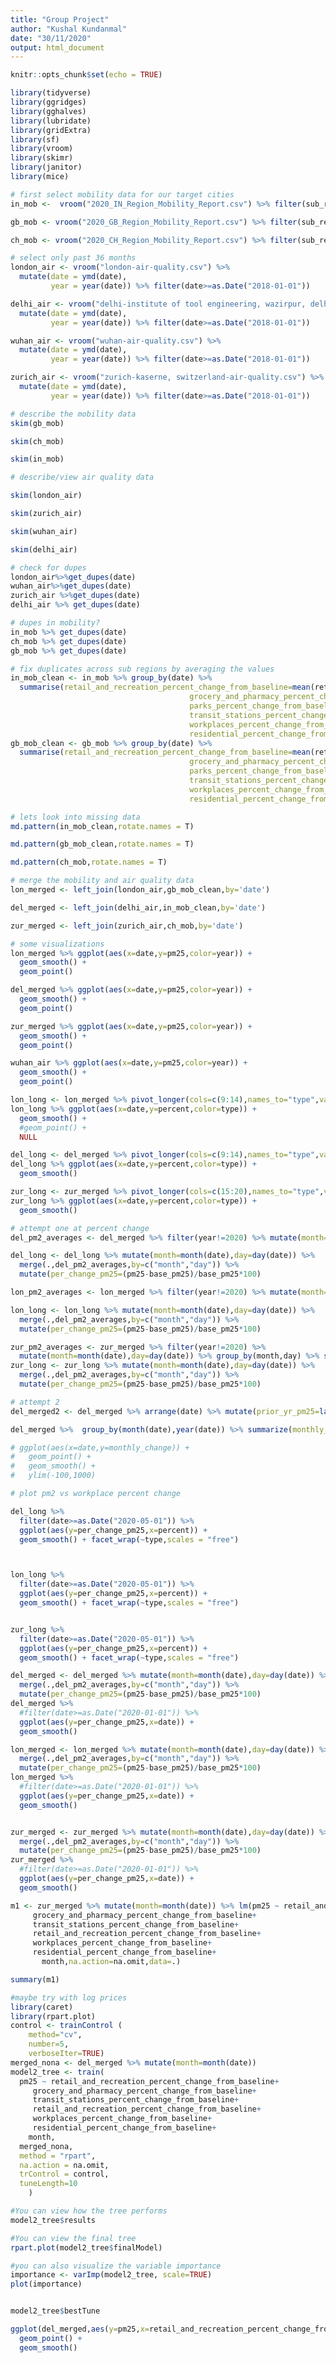 ```yaml
---
title: "Group Project"
author: "Kushal Kundanmal"
date: "30/11/2020"
output: html_document
---
```


```r
knitr::opts_chunk$set(echo = TRUE)
```

```r
library(tidyverse)
library(ggridges)
library(gghalves)
library(lubridate)
library(gridExtra)
library(sf)
library(vroom)
library(skimr)
library(janitor)
library(mice)
```


```r
# first select mobility data for our target cities
in_mob <-  vroom("2020_IN_Region_Mobility_Report.csv") %>% filter(sub_region_1=="Delhi")

gb_mob <- vroom("2020_GB_Region_Mobility_Report.csv") %>% filter(sub_region_1=="Greater London")

ch_mob <- vroom("2020_CH_Region_Mobility_Report.csv") %>% filter(sub_region_1=="Zurich")
```

```r
# select only past 36 months
london_air <- vroom("london-air-quality.csv") %>% 
  mutate(date = ymd(date),
         year = year(date)) %>% filter(date>=as.Date("2018-01-01"))

delhi_air <- vroom("delhi-institute of tool engineering, wazirpur, delhi, delhi, india-air-quality.csv") %>% 
  mutate(date = ymd(date),
         year = year(date)) %>% filter(date>=as.Date("2018-01-01"))

wuhan_air <- vroom("wuhan-air-quality.csv") %>% 
  mutate(date = ymd(date),
         year = year(date)) %>% filter(date>=as.Date("2018-01-01"))

zurich_air <- vroom("zurich-kaserne, switzerland-air-quality.csv") %>% 
  mutate(date = ymd(date),
         year = year(date)) %>% filter(date>=as.Date("2018-01-01"))

```

```r
# describe the mobility data
skim(gb_mob)

skim(ch_mob)

skim(in_mob)
```

```r
# describe/view air quality data

skim(london_air)

skim(zurich_air)

skim(wuhan_air)

skim(delhi_air)

```

```r
# check for dupes
london_air%>%get_dupes(date)
wuhan_air%>%get_dupes(date)
zurich_air %>%get_dupes(date)
delhi_air %>% get_dupes(date)

# dupes in mobility?
in_mob %>% get_dupes(date)
ch_mob %>% get_dupes(date)
gb_mob %>% get_dupes(date)

# fix duplicates across sub regions by averaging the values
in_mob_clean <- in_mob %>% group_by(date) %>% 
  summarise(retail_and_recreation_percent_change_from_baseline=mean(retail_and_recreation_percent_change_from_baseline),
                                        grocery_and_pharmacy_percent_change_from_baseline=mean(grocery_and_pharmacy_percent_change_from_baseline),
                                        parks_percent_change_from_baseline=mean(parks_percent_change_from_baseline),
                                        transit_stations_percent_change_from_baseline=mean(transit_stations_percent_change_from_baseline),
                                        workplaces_percent_change_from_baseline=mean(workplaces_percent_change_from_baseline),
                                        residential_percent_change_from_baseline=mean(residential_percent_change_from_baseline)) %>% ungroup()
gb_mob_clean <- gb_mob %>% group_by(date) %>% 
  summarise(retail_and_recreation_percent_change_from_baseline=mean(retail_and_recreation_percent_change_from_baseline),
                                        grocery_and_pharmacy_percent_change_from_baseline=mean(grocery_and_pharmacy_percent_change_from_baseline),
                                        parks_percent_change_from_baseline=mean(parks_percent_change_from_baseline),
                                        transit_stations_percent_change_from_baseline=mean(transit_stations_percent_change_from_baseline),
                                        workplaces_percent_change_from_baseline=mean(workplaces_percent_change_from_baseline),
                                        residential_percent_change_from_baseline=mean(residential_percent_change_from_baseline)) %>% ungroup()

```
```r
# lets look into missing data
md.pattern(in_mob_clean,rotate.names = T)

md.pattern(gb_mob_clean,rotate.names = T)

md.pattern(ch_mob,rotate.names = T)
```

```r
# merge the mobility and air quality data
lon_merged <- left_join(london_air,gb_mob_clean,by='date')

del_merged <- left_join(delhi_air,in_mob_clean,by='date')

zur_merged <- left_join(zurich_air,ch_mob,by='date')
```


```r
# some visualizations
lon_merged %>% ggplot(aes(x=date,y=pm25,color=year)) +
  geom_smooth() +
  geom_point()

del_merged %>% ggplot(aes(x=date,y=pm25,color=year)) +
  geom_smooth() +
  geom_point()

zur_merged %>% ggplot(aes(x=date,y=pm25,color=year)) +
  geom_smooth() +
  geom_point()

wuhan_air %>% ggplot(aes(x=date,y=pm25,color=year)) +
  geom_smooth() +
  geom_point()

```
```r
lon_long <- lon_merged %>% pivot_longer(cols=c(9:14),names_to="type",values_to="percent") %>% filter(date>=as.Date("2020-02-15"))
lon_long %>% ggplot(aes(x=date,y=percent,color=type)) +
  geom_smooth() +
  #geom_point() +
  NULL

del_long <- del_merged %>% pivot_longer(cols=c(9:14),names_to="type",values_to="percent") %>% filter(date>=as.Date("2020-02-15"))
del_long %>% ggplot(aes(x=date,y=percent,color=type)) +
  geom_smooth()

zur_long <- zur_merged %>% pivot_longer(cols=c(15:20),names_to="type",values_to="percent") %>% filter(date>=as.Date("2020-02-15"))
zur_long %>% ggplot(aes(x=date,y=percent,color=type)) +
  geom_smooth()

```

```r
# attempt one at percent change
del_pm2_averages <- del_merged %>% filter(year!=2020) %>% mutate(month=month(date),day=day(date)) %>% group_by(month,day) %>% summarise(base_pm25=mean(pm25))

del_long <- del_long %>% mutate(month=month(date),day=day(date)) %>%
  merge(.,del_pm2_averages,by=c("month","day")) %>%
  mutate(per_change_pm25=(pm25-base_pm25)/base_pm25*100)

lon_pm2_averages <- lon_merged %>% filter(year!=2020) %>% mutate(month=month(date),day=day(date)) %>% group_by(month,day) %>% summarise(base_pm25=mean(pm25))

lon_long <- lon_long %>% mutate(month=month(date),day=day(date)) %>%
  merge(.,del_pm2_averages,by=c("month","day")) %>%
  mutate(per_change_pm25=(pm25-base_pm25)/base_pm25*100)

zur_pm2_averages <- zur_merged %>% filter(year!=2020) %>%
  mutate(month=month(date),day=day(date)) %>% group_by(month,day) %>% summarise(base_pm25=mean(pm25))
zur_long <- zur_long %>% mutate(month=month(date),day=day(date)) %>%
  merge(.,del_pm2_averages,by=c("month","day")) %>%
  mutate(per_change_pm25=(pm25-base_pm25)/base_pm25*100)

```


```r
# attempt 2
del_merged2 <- del_merged %>% arrange(date) %>% mutate(prior_yr_pm25=lag(pm25,365),change_pm25=(pm25-prior_yr_pm25)/prior_yr_pm25*100)

del_merged %>%  group_by(month(date),year(date)) %>% summarize(monthly_change=mean(change_pm25)) 

# ggplot(aes(x=date,y=monthly_change)) +
#   geom_point() +
#   geom_smooth() +
#   ylim(-100,1000)

```



```r
# plot pm2 vs workplace percent change

del_long %>% 
  filter(date>=as.Date("2020-05-01")) %>% 
  ggplot(aes(y=per_change_pm25,x=percent)) +
  geom_smooth() + facet_wrap(~type,scales = "free")



lon_long %>% 
  filter(date>=as.Date("2020-05-01")) %>% 
  ggplot(aes(y=per_change_pm25,x=percent)) +
  geom_smooth() + facet_wrap(~type,scales = "free")


zur_long %>% 
  filter(date>=as.Date("2020-05-01")) %>% 
  ggplot(aes(y=per_change_pm25,x=percent)) +
  geom_smooth() + facet_wrap(~type,scales = "free")


```

```r
del_merged <- del_merged %>% mutate(month=month(date),day=day(date)) %>%
  merge(.,del_pm2_averages,by=c("month","day")) %>%
  mutate(per_change_pm25=(pm25-base_pm25)/base_pm25*100)
del_merged %>% 
  #filter(date>=as.Date("2020-01-01")) %>%
  ggplot(aes(y=per_change_pm25,x=date)) +
  geom_smooth()

lon_merged <- lon_merged %>% mutate(month=month(date),day=day(date)) %>%
  merge(.,del_pm2_averages,by=c("month","day")) %>%
  mutate(per_change_pm25=(pm25-base_pm25)/base_pm25*100)
lon_merged %>% 
  #filter(date>=as.Date("2020-01-01")) %>%
  ggplot(aes(y=per_change_pm25,x=date)) +
  geom_smooth()


zur_merged <- zur_merged %>% mutate(month=month(date),day=day(date)) %>%
  merge(.,del_pm2_averages,by=c("month","day")) %>%
  mutate(per_change_pm25=(pm25-base_pm25)/base_pm25*100)
zur_merged %>% 
  #filter(date>=as.Date("2020-01-01")) %>%
  ggplot(aes(y=per_change_pm25,x=date)) +
  geom_smooth()
```
```r
m1 <- zur_merged %>% mutate(month=month(date)) %>% lm(pm25 ~ retail_and_recreation_percent_change_from_baseline+
     grocery_and_pharmacy_percent_change_from_baseline+
     transit_stations_percent_change_from_baseline+
     retail_and_recreation_percent_change_from_baseline+
     workplaces_percent_change_from_baseline+
     residential_percent_change_from_baseline+
       month,na.action=na.omit,data=.)

summary(m1)
```

```r
#maybe try with log prices
library(caret)
library(rpart.plot)
control <- trainControl (
    method="cv",
    number=5,
    verboseIter=TRUE)
merged_nona <- del_merged %>% mutate(month=month(date))
model2_tree <- train(
  pm25 ~ retail_and_recreation_percent_change_from_baseline+
     grocery_and_pharmacy_percent_change_from_baseline+
     transit_stations_percent_change_from_baseline+
     retail_and_recreation_percent_change_from_baseline+
     workplaces_percent_change_from_baseline+
     residential_percent_change_from_baseline+
    month,
  merged_nona,
  method = "rpart",
  na.action = na.omit,
  trControl = control,
  tuneLength=10
    )

#You can view how the tree performs
model2_tree$results

#You can view the final tree
rpart.plot(model2_tree$finalModel)

#you can also visualize the variable importance
importance <- varImp(model2_tree, scale=TRUE)
plot(importance)


model2_tree$bestTune

```
```r
ggplot(del_merged,aes(y=pm25,x=retail_and_recreation_percent_change_from_baseline)) +
  geom_point() +
  geom_smooth()
```

